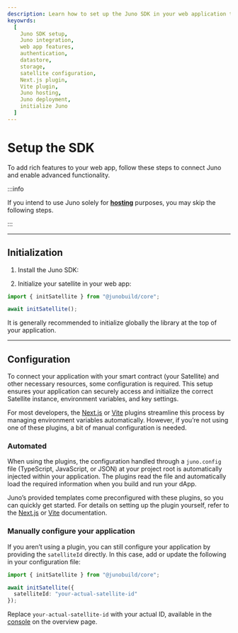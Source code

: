 ```yaml
---
description: Learn how to set up the Juno SDK in your web application to access advanced features, including authentication, datastore, and storage options. This guide provides step-by-step instructions for configuring and initializing Juno, with options for both automated and manual setup.
keyowrds:
  [
    Juno SDK setup,
    Juno integration,
    web app features,
    authentication,
    datastore,
    storage,
    satellite configuration,
    Next.js plugin,
    Vite plugin,
    Juno hosting,
    Juno deployment,
    initialize Juno
  ]
---
```


# Setup the SDK

To add rich features to your web app, follow these steps to connect Juno and enable advanced functionality.

:::info

If you intend to use Juno solely for **[hosting](build/hosting.mdx)** purposes, you may skip the following steps.

:::

---

## Initialization

1. Install the Juno SDK:


<Core />

2. Initialize your satellite in your web app:

```typescript
import { initSatellite } from "@junobuild/core";

await initSatellite();
```

It is generally recommended to initialize globally the library at the top of your application.

---

## Configuration

To connect your application with your smart contract (your Satellite) and other necessary resources, some configuration is required. This setup ensures your application can securely access and initialize the correct Satellite instance, environment variables, and key settings.

For most developers, the [Next.js](miscellaneous/plugins.md#nextjs-plugin) or [Vite](miscellaneous/plugins.md#vite-plugin) plugins streamline this process by managing environment variables automatically. However, if you’re not using one of these plugins, a bit of manual configuration is needed.

### Automated

When using the plugins, the configuration handled through a `juno.config` file (TypeScript, JavaScript, or JSON) at your project root is automatically injected within your application. The plugins read the file and automatically load the required information when you build and run your dApp.

Juno’s provided templates come preconfigured with these plugins, so you can quickly get started. For details on setting up the plugin yourself, refer to the [Next.js](miscellaneous/plugins.md#nextjs-plugin) or [Vite](miscellaneous/plugins.md#vite-plugin) documentation.

### Manually configure your application

If you aren’t using a plugin, you can still configure your application by providing the `satelliteId` directly. In this case, add or update the following in your configuration file:

```typescript
import { initSatellite } from "@junobuild/core";

await initSatellite({
  satelliteId: "your-actual-satellite-id"
});
```

Replace `your-actual-satellite-id` with your actual ID, available in the [console](https://console.juno.build) on the overview page.

[satellite]: terminology.md#satellite
